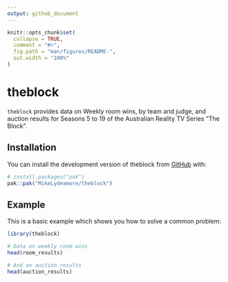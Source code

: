 ```yaml
---
output: github_document
---
```


<!-- README.md is generated from README.Rmd. Please edit that file -->

```r
knitr::opts_chunk$set(
  collapse = TRUE,
  comment = "#>",
  fig.path = "man/figures/README-",
  out.width = "100%"
)
```

# theblock

<!-- badges: start -->
<!-- badges: end -->

`theblock` provides data on Weekly room wins, by team and judge, and auction results for Seasons 5 to 19 of the Australian Reality TV Series "The Block".

## Installation

You can install the development version of theblock from [GitHub](https://github.com/) with:

``` r
# install.packages("pak")
pak::pak("MikeLydeamore/theblock")
```

## Example

This is a basic example which shows you how to solve a common problem:

```r
library(theblock)

# Data on weekly room wins
head(room_results)

# And on auction results
head(auction_results)
```